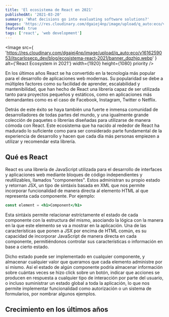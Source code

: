 ```yaml
---
title: 'El ecosistema de React en 2021'
publishedAt: '2021-03-20'
summary: 'What decisions go into evaluating software solutions?'
images: 'https://res.cloudinary.com/dgaiej4np/image/upload/q_auto:eco/v1616259053/itscarlosecp_dev/blog/ecosistema-react-2021/banner_dqzhjq.webp'
featured: true
tags: ['react', 'web development']
---
```


<Image
	src={
		'https://res.cloudinary.com/dgaiej4np/image/upload/q_auto:eco/v1616259053/itscarlosecp_dev/blog/ecosistema-react-2021/banner_dqzhjq.webp'
	}
	alt={'React Ecosystem in 2021'}
	width={1920}
	height={1080}
	priority
/>

En los últimos años React se ha convertido en la tecnología más popular para el desarrollo de aplicaciones web modernas. Su popularidad se debe a múltiples factores como su facilidad de aprender, escalabilidad y mantenibilidad, que han hecho de React una librería capaz de ser utilizada tanto para proyectos pequeños y estáticos, como en aplicaciones más demandantes como es el caso de Facebook, Instagram, Twitter o Netflix.

Detrás de este éxito se haya también una fuerte e inmensa comunidad de desarrolladores de todas partes del mundo, y una igualmente grande colección de paquetes o librerías diseñadas para utilizarse de manera cómoda con React. Este ecosistema que ha nacido al rededor de React ha madurado lo suficiente como para ser considerado parte fundamental de la experiencia de desarrollo y hacen que cada día más personas empiezen a utilizar y recomendar esta librería.

## Qué es React

React es una librería de JavaScript utilizada para el desarrollo de interfaces y aplicaciones web mediante bloques de código independientes y reutilizables, llamados "componentes". Estos administran su propio estado y retornan JSX, un tipo de sintáxis basada en XML que nos permite incorporar funcionalidad de manera directa al elemento HTML al que representa cada componente. Por ejemplo:

```jsx
const element = <h1>Component</h1>
```

Esta sintáxis permite relacionar estríctamente el estado de cada componente con la estructura del mismo, asociando la lógica con la manera en la que este elemento se va a mostrar en la aplicación. Una de las características que ponen a JSX por encima de HTML común, es su capacidad de incorporar JavaScript de manera directa en cada componente, permitiéndonos controlar sus características o información en base a cierto estado.

Dicho estado puede ser implementado en cualquier componente, y almacenar cualquier valor que queramos que cada elemento administre por sí mismo. Así el estado de algún componente podría almacenar información sobre cuántas veces se hizo click sobre un botón, indicar que acciones se producen en respuesta a cualquier tipo de interacción por parte del usuario, o incluso suministrar un estado global a toda la aplicación, lo que nos permite implementar funcionalidad como autorización o un sistema de formularios, por nombrar algunos ejemplos.

## Crecimiento en los últimos años

